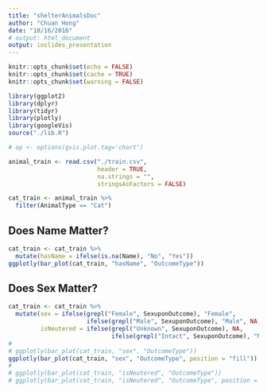 ```yaml
---
title: "shelterAnimalsDoc"
author: "Chuan Hong"
date: "10/16/2016"
# output: html_document
output: ioslides_presentation
---
```


```r
knitr::opts_chunk$set(echo = FALSE)
knitr::opts_chunk$set(cache = TRUE)
knitr::opts_chunk$set(warning = FALSE)

library(ggplot2)
library(dplyr)
library(tidyr)
library(plotly)
library(googleVis)
source("./lib.R")

# op <- options(gvis.plot.tag='chart')

animal_train <- read.csv("./train.csv", 
                         header = TRUE, 
                         na.strings = "",
                         stringsAsFactors = FALSE)

cat_train <- animal_train %>% 
  filter(AnimalType == "Cat")
```

## Does Name Matter?

```r
cat_train <- cat_train %>% 
  mutate(hasName = ifelse(is.na(Name), "No", "Yes"))
ggplotly(bar_plot(cat_train, "hasName", "OutcomeType"))
```

## Does Sex Matter?

```r
cat_train <- cat_train %>%
  mutate(sex = ifelse(grepl("Female", SexuponOutcome), "Female",
                      ifelse(grepl("Male", SexuponOutcome), "Male", NA)),
         isNeutered = ifelse(grepl("Unknown", SexuponOutcome), NA,
                             ifelse(grepl("Intact", SexuponOutcome), "No", "Yes")))
# 
# ggplotly(bar_plot(cat_train, "sex", "OutcomeType"))
ggplotly(bar_plot(cat_train, "sex", "OutcomeType", position = "fill"))
# 
# ggplotly(bar_plot(cat_train, "isNeutered", "OutcomeType"))
# ggplotly(bar_plot(cat_train, "isNeutered", "OutcomeType", position = "fill"))
```


